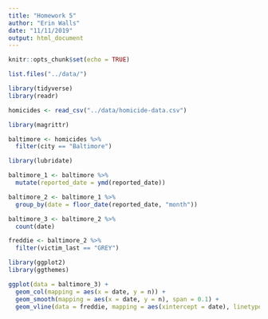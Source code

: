 ```yaml
---
title: "Homework 5"
author: "Erin Walls"
date: "11/11/2019"
output: html_document
---
```


```r
knitr::opts_chunk$set(echo = TRUE)
```

```r
list.files("../data/")
```

```r
library(tidyverse)
library(readr)

homicides <- read_csv("../data/homicide-data.csv")
```

```r
library(magrittr)

baltimore <- homicides %>% 
  filter(city == "Baltimore")
```

```r
library(lubridate)

baltimore_1 <- baltimore %>% 
  mutate(reported_date = ymd(reported_date))
```

```r
baltimore_2 <- baltimore_1 %>% 
  group_by(date = floor_date(reported_date, "month"))

baltimore_3 <- baltimore_2 %>% 
  count(date)
```

```r
freddie <- baltimore_2 %>% 
  filter(victim_last == "GREY")
```

```r
library(ggplot2)
library(ggthemes)

ggplot(data = baltimore_3) +
  geom_col(mapping = aes(x = date, y = n)) +
  geom_smooth(mapping = aes(x = date, y = n), span = 0.1) +
  geom_vline(data = freddie, mapping = aes(xintercept = date), linetype = "dashed", color = "red", size = 1.5)
```